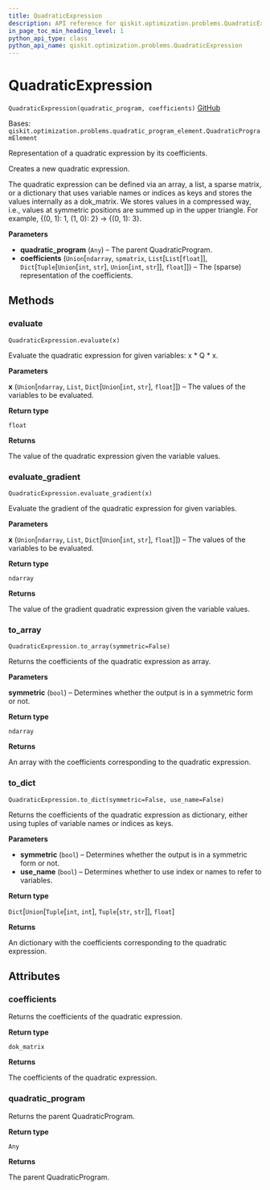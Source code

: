 ```yaml
---
title: QuadraticExpression
description: API reference for qiskit.optimization.problems.QuadraticExpression
in_page_toc_min_heading_level: 1
python_api_type: class
python_api_name: qiskit.optimization.problems.QuadraticExpression
---
```


# QuadraticExpression

<span id="qiskit.optimization.problems.QuadraticExpression" />

`QuadraticExpression(quadratic_program, coefficients)` [GitHub](https://github.com/qiskit-community/qiskit-aqua/tree/stable/0.9/qiskit/optimization/problems/quadratic_expression.py "view source code")

Bases: `qiskit.optimization.problems.quadratic_program_element.QuadraticProgramElement`

Representation of a quadratic expression by its coefficients.

Creates a new quadratic expression.

The quadratic expression can be defined via an array, a list, a sparse matrix, or a dictionary that uses variable names or indices as keys and stores the values internally as a dok\_matrix. We stores values in a compressed way, i.e., values at symmetric positions are summed up in the upper triangle. For example, \{(0, 1): 1, (1, 0): 2} -> \{(0, 1): 3}.

**Parameters**

*   **quadratic\_program** (`Any`) – The parent QuadraticProgram.
*   **coefficients** (`Union`\[`ndarray`, `spmatrix`, `List`\[`List`\[`float`]], `Dict`\[`Tuple`\[`Union`\[`int`, `str`], `Union`\[`int`, `str`]], `float`]]) – The (sparse) representation of the coefficients.

## Methods

### evaluate

<span id="qiskit.optimization.problems.QuadraticExpression.evaluate" />

`QuadraticExpression.evaluate(x)`

Evaluate the quadratic expression for given variables: x \* Q \* x.

**Parameters**

**x** (`Union`\[`ndarray`, `List`, `Dict`\[`Union`\[`int`, `str`], `float`]]) – The values of the variables to be evaluated.

**Return type**

`float`

**Returns**

The value of the quadratic expression given the variable values.

### evaluate\_gradient

<span id="qiskit.optimization.problems.QuadraticExpression.evaluate_gradient" />

`QuadraticExpression.evaluate_gradient(x)`

Evaluate the gradient of the quadratic expression for given variables.

**Parameters**

**x** (`Union`\[`ndarray`, `List`, `Dict`\[`Union`\[`int`, `str`], `float`]]) – The values of the variables to be evaluated.

**Return type**

`ndarray`

**Returns**

The value of the gradient quadratic expression given the variable values.

### to\_array

<span id="qiskit.optimization.problems.QuadraticExpression.to_array" />

`QuadraticExpression.to_array(symmetric=False)`

Returns the coefficients of the quadratic expression as array.

**Parameters**

**symmetric** (`bool`) – Determines whether the output is in a symmetric form or not.

**Return type**

`ndarray`

**Returns**

An array with the coefficients corresponding to the quadratic expression.

### to\_dict

<span id="qiskit.optimization.problems.QuadraticExpression.to_dict" />

`QuadraticExpression.to_dict(symmetric=False, use_name=False)`

Returns the coefficients of the quadratic expression as dictionary, either using tuples of variable names or indices as keys.

**Parameters**

*   **symmetric** (`bool`) – Determines whether the output is in a symmetric form or not.
*   **use\_name** (`bool`) – Determines whether to use index or names to refer to variables.

**Return type**

`Dict`\[`Union`\[`Tuple`\[`int`, `int`], `Tuple`\[`str`, `str`]], `float`]

**Returns**

An dictionary with the coefficients corresponding to the quadratic expression.

## Attributes

<span id="qiskit.optimization.problems.QuadraticExpression.coefficients" />

### coefficients

Returns the coefficients of the quadratic expression.

**Return type**

`dok_matrix`

**Returns**

The coefficients of the quadratic expression.

<span id="qiskit.optimization.problems.QuadraticExpression.quadratic_program" />

### quadratic\_program

Returns the parent QuadraticProgram.

**Return type**

`Any`

**Returns**

The parent QuadraticProgram.

